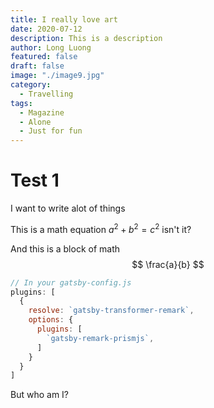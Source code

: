 ```yaml
---
title: I really love art
date: 2020-07-12
description: This is a description
author: Long Luong
featured: false
draft: false
image: "./image9.jpg"
category:
  - Travelling
tags:
  - Magazine
  - Alone
  - Just for fun
---
```


# Test 1

I want to write alot of things

This is a math equation $a^2 + b^2 = c^2$ isn't it?

And this is a block of math
$$
\frac{a}{b}
$$

```javascript
// In your gatsby-config.js
plugins: [
  {
    resolve: `gatsby-transformer-remark`,
    options: {
      plugins: [
        `gatsby-remark-prismjs`,
      ]
    }
  }
]
```

But who am I?